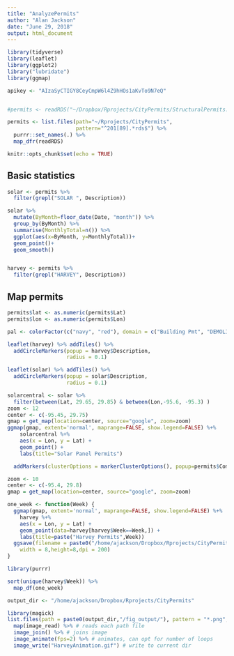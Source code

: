 ```yaml
---
title: "AnalyzePermits"
author: "Alan Jackson"
date: "June 29, 2018"
output: html_document
---
```


```r
library(tidyverse)
library(leaflet)
library(ggplot2)
library("lubridate")
library(ggmap)

apikey <- "AIzaSyCTIGY8CeyCmpW6l4Z9hHOs1aKvTo9N7eQ"


#permits <- readRDS("~/Dropbox/Rprojects/CityPermits/StructuralPermits.rds")

permits <- list.files(path="~/Rprojects/CityPermits",
                      pattern="^201[89].*rds$") %>%
  purrr::set_names(.) %>%
  map_dfr(readRDS)

knitr::opts_chunk$set(echo = TRUE)
```

## Basic statistics


```r

solar <- permits %>% 
  filter(grepl("SOLAR ", Description))

solar %>%
  mutate(ByMonth=floor_date(Date, "month")) %>%
  group_by(ByMonth) %>%
  summarise(MonthlyTotal=n()) %>%
  ggplot(aes(x=ByMonth, y=MonthlyTotal))+
  geom_point()+
  geom_smooth()


harvey <- permits %>%
  filter(grepl("HARVEY", Description))

```

##  Map permits



```r

permits$lat <- as.numeric(permits$Lat)
permits$lon <- as.numeric(permits$Lon)

pal <- colorFactor(c("navy", "red"), domain = c("Building Pmt", "DEMOLITION"))

leaflet(harvey) %>% addTiles() %>%
  addCircleMarkers(popup = harvey$Description,
                   radius = 0.1)

leaflet(solar) %>% addTiles() %>%
  addCircleMarkers(popup = solar$Description,
                   radius = 0.1)

solarcentral <- solar %>%
  filter(between(Lat, 29.65, 29.85) & between(Lon,-95.6, -95.3) )
zoom <- 12
center <- c(-95.45, 29.75)
gmap = get_map(location=center, source="google", zoom=zoom)
ggmap(gmap, extent='normal', maprange=FALSE, show.legend=FALSE) %+%
    solarcentral %+%
    aes(x = Lon, y = Lat) +
    geom_point() +
    labs(title="Solar Panel Permits")

  addMarkers(clusterOptions = markerClusterOptions(), popup=permits$Comments)
```

```r

zoom <- 10
center <- c(-95.4, 29.8)
gmap = get_map(location=center, source="google", zoom=zoom)

one_week <- function(Week) {
  ggmap(gmap, extent='normal', maprange=FALSE, show.legend=FALSE) %+%
    harvey %+%
    aes(x = Lon, y = Lat) +
    geom_point(data=harvey[harvey$Week==Week,]) +
    labs(title=paste("Harvey Permits",Week))
  ggsave(filename = paste0("/home/ajackson/Dropbox/Rprojects/CityPermits/fig_output/harvey_",Week,".png"),
    width = 8,height=8,dpi = 200)
}

library(purrr)

sort(unique(harvey$Week)) %>%
  map_df(one_week)

output_dir <- "/home/ajackson/Dropbox/Rprojects/CityPermits"

library(magick)
list.files(path = paste0(output_dir,"/fig_output/"), pattern = "*.png", full.names = T) %>%
  map(image_read) %>% # reads each path file
  image_join() %>% # joins image
  image_animate(fps=2) %>% # animates, can opt for number of loops
  image_write("HarveyAnimation.gif") # write to current dir


```

